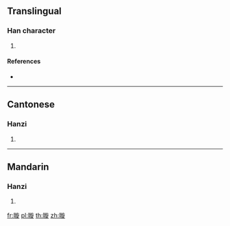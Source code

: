 {{character info/new}}
==Translingual==

===Han character===
{{Han char|rn=72|rad=日|as=11|sn=15|four=|canj=AYSO|ids=⿰日旋}}

# {{defn|Han|sort=日11}}

====References====
* {{Han ref|kx=0499.320|dkj=14139|dj=0869.020|hdz=21534.150|uh=66B6|ud=26294}}

----

==Cantonese==

===Hanzi===
{{yue-hanzi|jyut=[[syun4]]|y=syun4}}

# {{defn|lang=yue|sort=日11}}

----

==Mandarin==

===Hanzi===
{{cmn-hanzi|pin=[[xuán]] ([[xuan2]])|wg=hsüan<sup>2</sup>}}

# {{defn|lang=cmn|sort=日11}}

[[fr:暶]]
[[pl:暶]]
[[th:暶]]
[[zh:暶]]